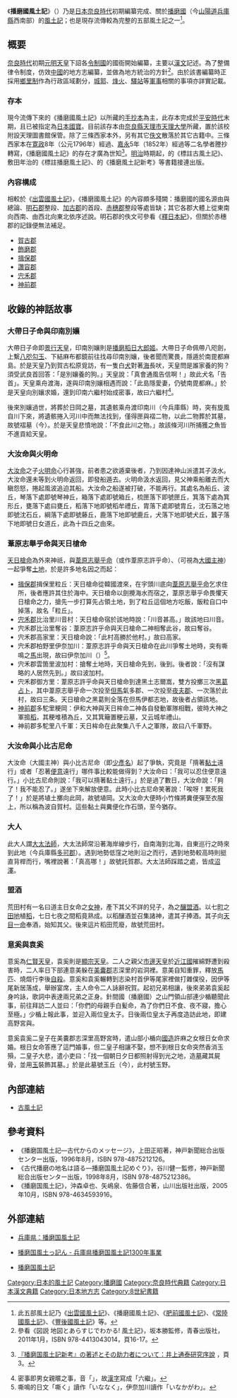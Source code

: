 《'''播磨國風土記'''》（{{lang|ja|はりまのくにふどき}}）乃是[[日本|日本]][[奈良時代|奈良時代]]初期編纂完成、關於[[播磨國|播磨國]]（今[[山陽道|山陽道]][[兵庫縣|兵庫縣]]西南部）的[[古風土記|風土記]]；也是現存流傳較為完整的五部風土記之一<ref>此五部風土記乃《[[出雲國風土記|出雲國風土記]]》、《播磨國風土記》、《[[肥前國風土記|肥前國風土記]]》、《[[常陸國風土記|常陸國風土記]]》、《[[豐後國風土記|豐後國風土記]]》等。</ref>。

== 概要 ==
[[奈良時代|奈良時代]]初期[[元明天皇|元明天皇]]下詔各[[令制國|令制國]]的國衙開始編纂，主要以[[漢文|漢文]]記述。為了整備律令制度，仿效[[中國|中國]]的地方志編纂，並做為地方統治的方針<ref>參看《図説 地図とあらすじでわかる! 風土記》，坂本勝監修，青春出版社，2011年1月，ISBN 978-4413043014，頁16-17。</ref>。由於該書編纂時正採用[[鄉里制|鄉里制]]作為行政區域劃分，[[城郭|城郭]]、[[烽火|烽火]]、[[驛站|驛站]]等[[軍事|軍事]]相關的事項亦詳實記載。

=== 存本 ===
現今流傳下來的《播磨國風土記》以{{link-ja|三條西家|三条西家}}所藏的[[手抄本|手抄本]]為主，此存本完成於[[平安時代|平安時代]]末期，且已被指定為[[日本國寶|日本國寶]]。目前該存本由[[奈良縣|奈良縣]][[天理市|天理市]][[天理大學|天理大學]]所藏，置於該校附設天理圖書館保管。除了三條西家本外，另有其它[[辑佚|佚文]]散落於其它古籍中。三條西家本在[[寛政|寛政]]8年（公元1796年）經過{{link-ja|柳原紀光|柳原紀光}}、[[嘉永|嘉永]]5年（1852年）經過{{link-ja|谷森善臣|谷森善臣}}等二名學者謄抄轉寫，《播磨國風土記》的存在才廣為世知<ref>{{ja}}[http://www.lib.kobe-u.ac.jp/repository/81005404.pdf 『播磨国風土記新考』の著述とその助力者について：井上通泰研究序說] {{Wayback|url=http://www.lib.kobe-u.ac.jp/repository/81005404.pdf |date=20200802023530 }}，頁3。</ref>。[[明治|明治]]時期起，{{link-ja|栗田寛|栗田寛}}的《標註古風土記》、敷田年治的《標註播磨風土記》、{{link-ja|井上通泰|井上通泰}}的《播磨風土記新考》等書籍接連出版。

=== 內容構成 ===
相較於《[[出雲國風土記|出雲國風土記]]》，《播磨國風土記》的內容頗多殘闕：播磨國的國名源由與總論、[[明石郡|明石郡]]整段、[[加古郡|加古郡]]的首段、[[赤穗郡|赤穗郡]]整段等處皆缺；其它各郡大體上從東南向西南、由西北向東北依序述說。明石郡的佚文可參看《[[釋日本紀|釋日本紀]]》，但關於赤穗郡的記錄便無法補足。

* [[加古郡|賀古郡]]
* [[飾磨郡|飾磨郡]]
* [[揖保郡|揖保郡]]
* [[佐用郡|讚容郡]]
* [[宍粟郡|宍禾郡]]
* [[神崎郡|神前郡]]

== 收錄的神話故事 ==
=== 大帶日子命與印南別孃 ===
大帶日子命即[[景行天皇|景行天皇]]，印南別孃則是[[播磨稻日大郎姬|播磨稻日大郎姬]]。大帶日子命佩帶八咫劍，上繫[[八尺琼勾玉|八咫勾玉]]、下結麻布都鏡前往找尋印南別孃，後者聞而驚畏，隱遁於南毘都麻島。於是天皇乃到賀古松原覓訪，有一隻白[[犬|犬]]對著[[海|海]]長吠，天皇問是誰家養的狗？須受武良首回答：「是別孃養的狗。」天皇說：「真會通風告信啊！」故此犬名「告首」。天皇乘舟渡海，遂與印南別孃相遇而說：「此島隱愛妻，仍號南毘都麻。」於是天皇向別孃求婚，還到印南六繼村始成密事，故曰六繼村<ref>密事即男女親暱之事，音「{{lang|ja|むつびごと}}」，故[[漢字|漢字]]寫成「六繼」。</ref>。

後來別孃過世，將葬於日岡之墓，其遺骸乘舟渡印南川（今兵庫縣{{link-ja|加古川|加古川}}）時，突有旋風自川下來，將遺骸捲入河川中而無法找到，僅得匣與褶二物，以此二物葬於其墓，故號褶墓（今{{link-ja|日岡陵古墳|日岡陵古墳}}）。於是天皇悲憤地說：「不食此川之物。」故該條河川所捕獲之魚皆不進貢給天皇。

=== 大汝命與火明命 ===
[[大國主神|大汝命]]之子[[火明命|火明命]]心行甚強，前者患之欲遁棄後者，乃到因達神山派遣其子汲水。大汝命還未等到火明命返回，即發船遁去。火明命汲水返回，見父神乘船離去而大瞋怨怒，捲起風波追迫其船。大汝命之船遂被打破，不能再行。其處名為船丘、波丘，琴落下處即號琴神丘，箱落下處即號箱丘，梳匣落下即號匣丘，箕落下處為箕形丘，甕落下處曰甕丘，稻落下地即號稻牟禮丘，胄落下處即號胄丘，沈石落之地即號沈石丘，綱落下處即號藤丘，鹿落下地即號鹿丘，犬落下地即號犬丘，蠶子落下地即號日女道丘，此為十四丘之由來。

=== 葦原志舉乎命與天日槍命 ===
[[天日槍|天日槍命]]為外來神祇，與[[大國主神|葦原志舉乎命]]（或作葦原志許乎命）、{{link-ja|伊和神社|伊和神社|伊和大神}}（可視為[[大國主神|大國主神]]）一起爭奪[[領土|土地]]，於是許多地名因之而起：
* [[揖保郡|揖保郡]]揖保里粒丘：天日槍命從韓國渡來，在宇頭川底向[[大國主神|葦原志舉乎命]]乞求住所，後者應許其住於海中。天日槍命以劍攪海水而宿之，葦原志舉乎命畏懼天日槍命之力，搶先一步打算先占領土地，到了粒丘這個地方吃飯，飯粒自口中掉落，故名「粒丘」。
* [[宍粟郡|宍禾郡]]比治里川音村：天日槍命宿於該地時說：「川音甚高。」故該地曰川音。
* 宍禾郡比治里奪谷：葦原志許乎命與天日槍命二神相奪此谷，故曰奪谷。
* 宍禾郡高家里：天日槍命說：「此村高勝於他村。」故曰高家。
* 宍禾郡柏野里伊奈加川：葦原志許乎命與天日槍命在此川爭奪土地時，突有嘶鳴之[[馬|馬]]出現，故曰伊奈加川（{{lang|ja|いなかがわ}}）<ref>嘶鳴的日文「嘶く」讀作「いななく」，伊奈加川讀作「いなかがわ」。</ref>。
* 宍禾郡雲箇里波加村：搶奪土地時，天日槍命先到，{{link-ja|伊和神社|伊和神社|伊和大神}}後到。後者說：「沒有謀略的人居然先到。」故曰波加村。
* 宍禾郡御方里：葦原志許乎命與天日槍命到達黑土志爾嵩，雙方投擲三次[[葛_(植物)|黑葛]][[占卜|占卜]]，其中葦原志舉乎命一次投至[[但馬國|但馬]]氣多郡、一次投至[[養父郡_(兵庫縣)|夜夫郡]]、一次落於此村，故曰三条。天日槍命之黑葛則全落在但馬伊都志地，故後者占領該地。
* [[神崎郡|神前郡]]多駝里粳岡：伊和大神與天日桙命二神各自發動軍隊相戰，彼時大神之軍搗[[稻|稻]]，其粳堆積為丘，又其箕簸置粳云墓，又云城牟禮山。
* 神前郡多駝里八千軍：天日桙命在此聚集八千人之軍隊，故曰八千軍野。

=== 大汝命與小比古尼命 ===
大汝命（大國主神）與小比古尼命（即[[少彥名|少彥名]]）起了爭執，究竟是「揹著[[黏土|黏土]]遠行」或者「忍著[[糞便|便意]]遠行」哪件事比較能做得到？大汝命曰：「我可以忍住便意遠行。」小比古尼命則說：「我可以揹著黏土遠行。」於是過了數日，大汝命說：「夠了！我不能忍了。」遂坐下來解放便意。此時小比古尼命笑著說：「唉呀！累死我了！」於是將埴土擲向此岡，故號埴岡。又大汝命大便時小竹條將糞便彈至衣服上，所以稱為波自賀村。這些黏土與糞便化作石頭，至今猶存。

=== 大人 ===
此大人謂[[大太法師|大太法師]]，大太法師常沿著海岸線步行，自南海到北海，自東巡行之時來到此地（今兵庫縣[[多可郡|多可郡]]）。遇到地勢低窪之地則沿之而行，遇到地勢較高時則挺直背桿而行，嘴裡說著：「真高哪！」故號託賀郡。大太法師踩踏之處，皆成[[沼澤|沼澤]]。

=== 盟酒 ===
荒田村有一名曰道主日女命之[[女神|女神]]，產下其父不詳的兒子，為之[[釀|釀]][[誓約|盟酒]]。以七[[町|町]]之[[稻田|田地]]植[[稻|稻]]，七日七夜之間稻竟熟成。以稻釀酒並召集諸神，遣其子捧酒。其子向[[天目一箇神|天目一命]]奉酒，始知其父。後來這片稻田荒廢，故號荒田村。

=== 意奚與袁奚 ===
意奚為[[仁賢天皇|仁賢天皇]]，袁奚則是[[顯宗天皇|顯宗天皇]]。二人之親父[[市邊押磐皇子|市邊天皇]]於[[近江國|近江國]]摧綿野遭到殺害時，二人率日下部連意美躲在[[美囊郡|美囊郡]]志深里的岩洞裡。意美自知重罪，釋放[[馬|馬]]匹、燒燬行李後[[自殺|自殺]]。意奚和袁奚輾轉到志染村首伊等尾家裡做打雜僕役，因伊等尾新居落成，舉辦宴席，主人命令二人詠辭祝賀。起初兄弟相讓，後來弟弟袁奚起身吟詠，歌詞中表達兩兄弟之正身。針間國（播磨國）之山門領山部連少楯聽聞此事，前往拜訪二人並曰：「你們的母親手白髪命，為了你們日不食、夜不寢，擔心至極。」少楯上報此事，並迎入兩位皇太子。日後兩位皇太子再度造訪此地，即建高野宮與{{link-ja|屯倉|屯倉}}。

意奚袁奚二皇子在美嚢郡志深里高野宮時，遣山部小楯向[[國造|國造]]許麻之女根日女命求婚。根日女命答應了這門婚事，但二皇子相讓不娶，想不到根日女命突然香消玉殞，二皇子大悲，遣小吏曰：「找一個朝日夕日都照射得到光之地，造[[墓|墓]]藏其屍骨，並用[[玉|玉]]裝飾其墓。」於是此墓號玉丘（今{{link-ja|玉丘古墳群|玉丘古墳群}}），此村號玉野。

== 內部連結 ==
{{Wikisource|古風土記/播磨國風土記}}
* [[古風土記|古風土記]]

== 參考資料 ==
* 《播磨国風土記―古代からのメッセージ》，上田正昭著，神戸新聞総合出版センター出版，1996年8月，ISBN 978-4875212126。
* 《古代播磨の地名は語る―播磨国風土記めぐり》，谷川健一監修，神戸新聞総合出版センター出版，1998年8月，ISBN 978-4875212386。
* 《播磨国風土記》，沖森卓也、矢嶋泉、佐藤信合著，山川出版社出版，2005年10月，ISBN 978-4634593916。
{{reflist}}

== 外部連結 ==
* {{ja}}[https://web.pref.hyogo.lg.jp/area/c_harima/area_00007.html 兵庫県：播磨国風土記] {{Wayback|url=https://web.pref.hyogo.lg.jp/area/c_harima/area_00007.html |date=20200802023546 }}
* {{ja}}[http://www.hyogo-tourism.jp/harima-fudoki/ 播磨国風土っ記ん - 兵庫県播磨国風土記1300年事業] {{Wayback|url=http://www.hyogo-tourism.jp/harima-fudoki/ |date=20200802023552 }}
* {{ja}}[http://www.cam.hi-ho.ne.jp/sakura-komichi/kodaishi/harimatop.shtml 播磨国風土記] {{Wayback|url=http://www.cam.hi-ho.ne.jp/sakura-komichi/kodaishi/harimatop.shtml |date=20160311120740 }}

[[Category:日本的風土記|Category:日本的風土記]]
[[Category:播磨國|Category:播磨國]]
[[Category:奈良時代典籍|Category:奈良時代典籍]]
[[Category:日本漢文典籍|Category:日本漢文典籍]]
[[Category:日本地方志|Category:日本地方志]]
[[Category:8世紀書籍|Category:8世紀書籍]]